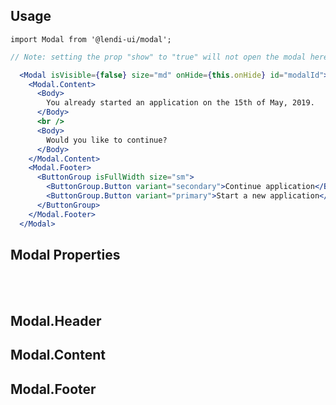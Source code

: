 
## Usage

```
import Modal from '@lendi-ui/modal';
```

```jsx
// Note: setting the prop "show" to "true" will not open the modal here. For a working example you can go to the example page, linked above.

  <Modal isVisible={false} size="md" onHide={this.onHide} id="modalId">
    <Modal.Content>
      <Body>
        You already started an application on the 15th of May, 2019.
      </Body>
      <br />
      <Body>
        Would you like to continue?
      </Body>
    </Modal.Content>
    <Modal.Footer>
      <ButtonGroup isFullWidth size="sm">
        <ButtonGroup.Button variant="secondary">Continue application</ButtonGroup.Button>
        <ButtonGroup.Button variant="primary">Start a new application</ButtonGroup.Button>
      </ButtonGroup>
    </Modal.Footer>
  </Modal>
```

## Modal Properties

<PropTable>
  <PropTable.Entry name="isHeaderFixed" type="boolean" defaultValue="false" description="Flag to set the fixed Header"/>
  <PropTable.Entry name="isVisible" type="boolean" defaultValue="false" description="Flag to show modal"/>
  <PropTable.Entry name="onHide" type="() => void" description="Handle closing the modal"/>
  <PropTable.Entry name="size" type={ '"sm" | "md" | "lg"' } defaultValue="md" description="Size of the modal"/>
</PropTable>

<br/><br/>

## Modal.Header
<PropTable>
  <PropTable.Entry name="size" type={ '"xs" | "sm" | "md"' } defaultValue="md" description="The size of the header text, in line with Heading from typography sizes."/>
  <PropTable.Entry name="subtitle" type="string" description="The subtitle text to show below the header."/>
  <PropTable.Entry required name="title" type="string" description="The header text to show."/>
</PropTable>


## Modal.Content
<PropTable>
  <PropTable.Entry name="children" type="React.ReactNode" description="The content on modal"/>
</PropTable>


## Modal.Footer
<PropTable>
  <PropTable.Entry name="children" type="React.ReactNode" description="The footer on modal"/>
</PropTable>
